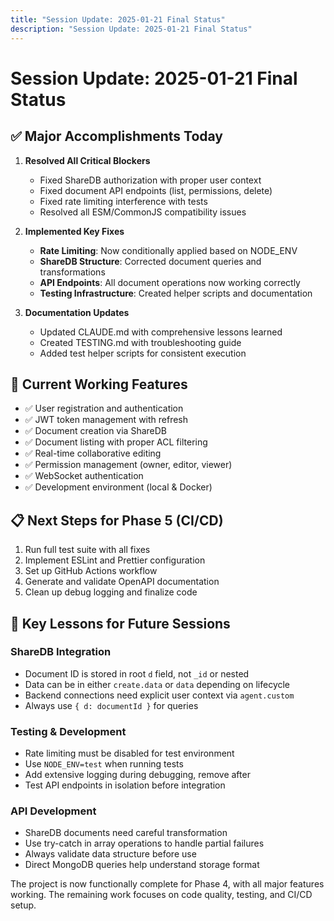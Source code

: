 ```yaml
---
title: "Session Update: 2025-01-21 Final Status"
description: "Session Update: 2025-01-21 Final Status"
---
```


# Session Update: 2025-01-21 Final Status

## ✅ Major Accomplishments Today

1. **Resolved All Critical Blockers**
   - Fixed ShareDB authorization with proper user context
   - Fixed document API endpoints (list, permissions, delete)
   - Fixed rate limiting interference with tests
   - Resolved all ESM/CommonJS compatibility issues

2. **Implemented Key Fixes**
   - **Rate Limiting**: Now conditionally applied based on NODE_ENV
   - **ShareDB Structure**: Corrected document queries and transformations
   - **API Endpoints**: All document operations now working correctly
   - **Testing Infrastructure**: Created helper scripts and documentation

3. **Documentation Updates**
   - Updated CLAUDE.md with comprehensive lessons learned
   - Created TESTING.md with troubleshooting guide
   - Added test helper scripts for consistent execution

## 🎯 Current Working Features

- ✅ User registration and authentication
- ✅ JWT token management with refresh
- ✅ Document creation via ShareDB
- ✅ Document listing with proper ACL filtering
- ✅ Real-time collaborative editing
- ✅ Permission management (owner, editor, viewer)
- ✅ WebSocket authentication
- ✅ Development environment (local & Docker)

## 📋 Next Steps for Phase 5 (CI/CD)

1. Run full test suite with all fixes
2. Implement ESLint and Prettier configuration
3. Set up GitHub Actions workflow
4. Generate and validate OpenAPI documentation
5. Clean up debug logging and finalize code

## 🔑 Key Lessons for Future Sessions

### ShareDB Integration

- Document ID is stored in root `d` field, not `_id` or nested
- Data can be in either `create.data` or `data` depending on lifecycle
- Backend connections need explicit user context via `agent.custom`
- Always use `{ d: documentId }` for queries

### Testing & Development

- Rate limiting must be disabled for test environment
- Use `NODE_ENV=test` when running tests
- Add extensive logging during debugging, remove after
- Test API endpoints in isolation before integration

### API Development

- ShareDB documents need careful transformation
- Use try-catch in array operations to handle partial failures
- Always validate data structure before use
- Direct MongoDB queries help understand storage format

The project is now functionally complete for Phase 4, with all major features working. The remaining work focuses on code quality, testing, and CI/CD setup.
